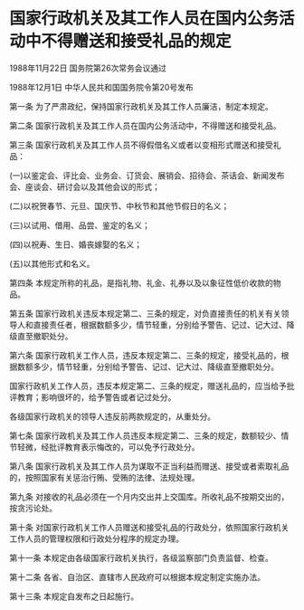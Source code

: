 # 国家行政机关及其工作人员在国内公务活动中不得赠送和接受礼品的规定

1988年11月22日 国务院第26次常务会议通过

1988年12月1日 中华人民共和国国务院令第20号发布　

  

第一条 为了严肃政纪，保持国家行政机关及其工作人员廉洁，制定本规定。

第二条 国家行政机关及其工作人员在国内公务活动中，不得赠送和接受礼品。

第三条 国家行政机关及其工作人员不得假借名义或者以变相形式赠送和接受礼品：

(一)以鉴定会、评比会、业务会、订货会、展销会、招待会、茶话会、新闻发布会、座谈会、研讨会以及其他会议的形式；

(二)以祝贺春节、元旦、国庆节、中秋节和其他节假日的名义；

(三)以试用、借用、品尝、鉴定的名义；

(四)以祝寿、生日、婚丧嫁娶的名义；

(五)以其他形式和名义。

第四条 本规定所称的礼品，是指礼物、礼金、礼券以及以象征性低价收款的物品。

第五条 国家行政机关违反本规定第二、三条的规定，对负直接责任的机关有关领导人和直接责任者，根据数额多少，情节轻重，分别给予警告、记过、记大过、降级直至撤职处分。

第六条 国家行政机关工作人员，违反本规定第二、三条的规定，接受礼品的，根据数额多少，情节轻重，分别给予警告、记过、记大过、降级直至撤职处分。

国家行政机关工作人员，违反本规定第二、三条的规定，赠送礼品的，应当给予批评教育；影响很坏的，给予警告或者记过处分。

各级国家行政机关的领导人违反前两款规定的，从重处分。

第七条 国家行政机关及其工作人员违反本规定第二、三条的规定，数额较少、情节轻微，经批评教育表示悔改的，可以免予行政处分。

第八条 国家行政机关及其工作人员为谋取不正当利益而赠送、接受或者索取礼品的，按照国家有关惩治行贿、受贿的法律、法规处理。

第九条 对接收的礼品必须在一个月内交出并上交国库。所收礼品不按期交出的，按贪污论处。

第十条 对国家行政机关工作人员赠送和接受礼品的行政处分，依照国家行政机关工作人员的管理权限和行政处分程序的规定办理。

第十一条 本规定由各级国家行政机关执行，各级监察部门负责监督、检查。

第十二条 各省、自治区、直辖市人民政府可以根据本规定制定实施办法。

第十三条 本规定自发布之日起施行。